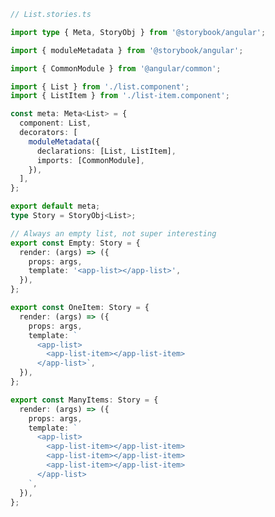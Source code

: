 ```ts
// List.stories.ts

import type { Meta, StoryObj } from '@storybook/angular';

import { moduleMetadata } from '@storybook/angular';

import { CommonModule } from '@angular/common';

import { List } from './list.component';
import { ListItem } from './list-item.component';

const meta: Meta<List> = {
  component: List,
  decorators: [
    moduleMetadata({
      declarations: [List, ListItem],
      imports: [CommonModule],
    }),
  ],
};

export default meta;
type Story = StoryObj<List>;

// Always an empty list, not super interesting
export const Empty: Story = {
  render: (args) => ({
    props: args,
    template: '<app-list></app-list>',
  }),
};

export const OneItem: Story = {
  render: (args) => ({
    props: args,
    template: `
      <app-list>
        <app-list-item></app-list-item>
      </app-list>`,
  }),
};

export const ManyItems: Story = {
  render: (args) => ({
    props: args,
    template: `
      <app-list>
        <app-list-item></app-list-item>
        <app-list-item></app-list-item>
        <app-list-item></app-list-item>
      </app-list>
    `,
  }),
};
```
